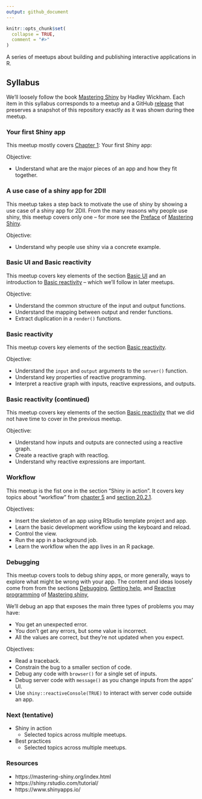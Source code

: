```yaml
---
output: github_document
---
```


<!-- README.md is generated from README.Rmd. Please edit that file -->

```r
knitr::opts_chunk$set(
  collapse = TRUE,
  comment = "#>"
)
```

<!-- README.md is generated from README.Rmd. Please edit that file -->

A series of meetups about building and publishing interactive applications in R.

## Syllabus

We'll loosely follow the book [Mastering Shiny](https://mastering-shiny.org/) by
Hadley Wickham. Each item in this syllabus corresponds to a meetup and a GitHub
[release](https://github.com/2DegreesInvesting/ds.shiny/releases) that preserves
a snapshot of this repository exactly as it was shown during thee meetup.

### Your first Shiny app

This meetup mostly covers [Chapter
1](https://mastering-shiny.org/basic-app.html): Your first Shiny app:

Objective:

-   Understand what are the major pieces of an app and how they fit together.

### A use case of a shiny app for 2DII

This meetup takes a step back to motivate the use of shiny by showing a use case
of a shiny app for 2DII. From the many reasons why people use shiny, this meetup
covers only one -- for more see the
[Preface](https://mastering-shiny.org/preface.html) of [Mastering
Shiny](https://mastering-shiny.org/).

Objective: 

- Understand why people use shiny via a concrete example.

### Basic UI and Basic reactivity

This meetup covers key elements of the section [Basic
UI](https://mastering-shiny.org/basic-ui.html) and an introduction to [Basic
reactivity](https://mastering-shiny.org/basic-reactivity.html) -- which we'll
follow in later meetups.

Objective:

- Understand the common structure of the input and output functions.
- Understand the mapping between output and render functions.
- Extract duplication in a `render()` functions.

### Basic reactivity

This meetup covers key elements of the section [Basic
reactivity](https://mastering-shiny.org/basic-reactivity.html).

Objective:

- Understand the `input` and `output` arguments to the `server()` function.
- Understand key properties of reactive programming.
- Interpret a reactive graph with inputs, reactive expressions, and outputs.

### Basic reactivity (continued)

This meetup covers key elements of the section [Basic
reactivity](https://mastering-shiny.org/basic-reactivity.html) that we did not
have time to cover in the previous meetup.

Objective:

- Understand how inputs and outputs are connected using a reactive graph.
- Create a reactive graph with reactlog.
- Understand why reactive expressions are important.

### Workflow

This meetup is the fist one in the section "Shiny in action". It covers key
topics about "workflow" from [chapter
5](https://mastering-shiny.org/action-workflow.html) and [section
20.2.1](https://mastering-shiny.org/scaling-packaging.html#workflow).

Objectives:

- Insert the skeleton of an app using RStudio template project and app.
- Learn the basic development workflow using the keyboard and reload.
- Control the view.
- Run the app in a background job.
- Learn the workflow when the app lives in an R package.

### Debugging

This meetup covers tools to debug shiny apps, or more generally, ways to explore
what might be wrong with your app. The content and ideas loosely come from from
the sections
[Debugging](https://mastering-shiny.org/action-workflow.html#debugging),
[Getting help](https://mastering-shiny.org/action-workflow.html#getting-help),
and [Reactive
programming](https://mastering-shiny.org/reactive-motivation.html#reactive-programming-1)
of [Mastering shiny](https://mastering-shiny.org/),

We'll debug an app that exposes the main three types of problems you may have:

* You get an unexpected error. 
* You don't get any errors, but some value is incorrect. 
* All the values are correct, but they're not updated when you expect.

Objectives: 

* Read a traceback.
* Constrain the bug to a smaller section of code.
* Debug any code with `browser()` for a single set of inputs.
* Debug server code with `message()` as you change inputs from the apps' UI.
* Use `shiny::reactiveConsole(TRUE)` to interact with server code outside an
app.

### Next (tentative)

- Shiny in action
    - Selected topics across multiple meetups.
- Best practices
    - Selected topics across multiple meetups.

### Resources

- https://mastering-shiny.org/index.html
- https://shiny.rstudio.com/tutorial/
- https://www.shinyapps.io/
